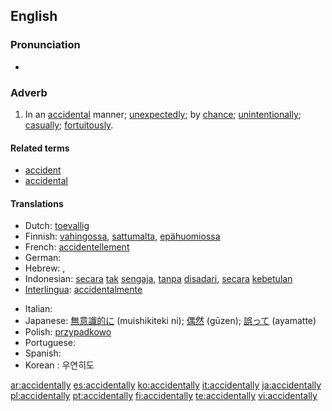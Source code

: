 ==English==

===Pronunciation===
*{{audio|en-us-accidentally.ogg|Audio (US)}}

===Adverb===
{{en-adv}}

# In an [[accidental]] manner; [[unexpectedly]]; by [[chance]]; [[unintentionally]]; [[casually]]; [[fortuitously]].

====Related terms====
*[[accident]]
*[[accidental]]

====Translations====
{{trans-top|unexpectedly, unintentionally}}
* Dutch: [[toevallig]]
* Finnish: [[vahingossa]], [[sattumalta]], [[epähuomiossa]]
* French: [[accidentellement]]
* German: {{t|de|versehentlich}}
* Hebrew: {{t|he|במקרה|tr=b'miqré|sc=Hebr}}, {{t|he|לא בכוונה|tr=lo' b'khavaná|sc=Hebr}}
* Indonesian: [[secara]] [[tak]] [[sengaja]], [[tanpa]] [[sadar|disadari]], [[secara]] [[kebetulan]]
* [[Interlingua]]: [[accidentalmente]]
{{trans-mid}}
* Italian: {{t+|it|casualmente}}
* Japanese: [[無意識的に]] (muishikiteki ni); [[偶然]] (gūzen); [[誤って]] (ayamatte)
* Polish: [[przypadkowo]]
* Portuguese: {{t+|pt|acidentalmente}}
* Spanish: {{t-|es|accidentalmente}}
* Korean : 우연히도
{{trans-bottom}}

[[ar:accidentally]]
[[es:accidentally]]
[[ko:accidentally]]
[[it:accidentally]]
[[ja:accidentally]]
[[pl:accidentally]]
[[pt:accidentally]]
[[fi:accidentally]]
[[te:accidentally]]
[[vi:accidentally]]